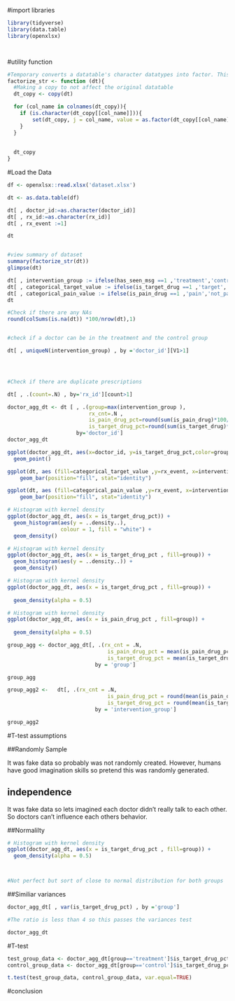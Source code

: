 

#import libraries
```r

library(tidyverse)
library(data.table)
library(openxlsx)




```

#utility function
```r
#Temporary converts a datatable's character datatypes into factor. This way when summarize function is used, it lists out the counts of the categorical variables
factorize_str <- function (dt){
  #Making a copy to not affect the original datatable
  dt_copy <- copy(dt)

  for (col_name in colnames(dt_copy)){
    if (is.character(dt_copy[[col_name]])){
        set(dt_copy, j = col_name, value = as.factor(dt_copy[[col_name]]))
    }
  }
  
    
  dt_copy
}
```


#Load the Data

```r


df <- openxlsx::read.xlsx('dataset.xlsx')

dt <- as.data.table(df)

dt[ , doctor_id:=as.character(doctor_id)]
dt[ , rx_id:=as.character(rx_id)]
dt[ , rx_event :=1]

dt



```


```r


#view summary of dataset
summary(factorize_str(dt))
glimpse(dt)

```

```r

dt[ , intervention_group := ifelse(has_seen_msg ==1 ,'treatment','control')]
dt[ , categorical_target_value := ifelse(is_target_drug ==1 ,'target','not_target')]
dt[ , categorical_pain_value := ifelse(is_pain_drug ==1 ,'pain','not_pain')]
dt

```

```r
#Check if there are any NAs
round(colSums(is.na(dt)) *100/nrow(dt),1)



```


```r

#check if a doctor can be in the treatment and the control group

dt[ , uniqueN(intervention_group) , by ='doctor_id'][V1>1]





```

```r
#Check if there are duplicate prescriptions

dt[ , .(count=.N) , by='rx_id'][count>1]

```


```r

doctor_agg_dt <- dt [ , .(group=max(intervention_group ), 
                          rx_cnt=.N , 
                          is_pain_drug_pct=round(sum(is_pain_drug)*100/.N,1),
                          is_target_drug_pct=round(sum(is_target_drug)*100/.N,1)),
                      by='doctor_id']
doctor_agg_dt
```


```r

ggplot(doctor_agg_dt, aes(x=doctor_id, y=is_target_drug_pct,color=group)) +
  geom_point() 


```

```r




ggplot(dt, aes (fill=categorical_target_value ,y=rx_event, x=intervention_group)) + 
    geom_bar(position="fill", stat="identity")


```
```r
ggplot(dt, aes (fill=categorical_pain_value ,y=rx_event, x=intervention_group)) + 
    geom_bar(position="fill", stat="identity")

```





```r


# Histogram with kernel density
ggplot(doctor_agg_dt, aes(x = is_target_drug_pct)) + 
  geom_histogram(aes(y = ..density..),
                 colour = 1, fill = "white") +
  geom_density()
```

```r
# Histogram with kernel density
ggplot(doctor_agg_dt, aes(x = is_target_drug_pct , fill=group)) + 
  geom_histogram(aes(y = ..density..)) +
  geom_density()


```

```r

# Histogram with kernel density
ggplot(doctor_agg_dt, aes(x = is_target_drug_pct , fill=group)) + 
  
  geom_density(alpha = 0.5)


```

```r
# Histogram with kernel density
ggplot(doctor_agg_dt, aes(x = is_pain_drug_pct , fill=group)) + 
  
  geom_density(alpha = 0.5)
```


```r


group_agg <- doctor_agg_dt[, .(rx_cnt = .N, 
                                is_pain_drug_pct = mean(is_pain_drug_pct),
                                is_target_drug_pct = mean(is_target_drug_pct)),
                            by = 'group']

group_agg
```


```r


group_agg2 <-   dt[, .(rx_cnt = .N, 
                                is_pain_drug_pct = round(mean(is_pain_drug)*100,1),
                                is_target_drug_pct = round(mean(is_target_drug)*100,1)),
                            by = 'intervention_group']

group_agg2
```



#T-test assumptions

##Randomly Sample

It was fake data so probably was not randomly created. However, humans have good imagination skills so pretend this was randomly generated.

## independence

It was fake data so lets imagined each doctor didn't really talk to each other. So doctors can't influence each others behavior.


##Normalilty

```r


# Histogram with kernel density
ggplot(doctor_agg_dt, aes(x = is_target_drug_pct , fill=group)) + 
  geom_density(alpha = 0.5)



#Not perfect but sort of close to normal distribution for both groups

```


##Similiar variances
```r

doctor_agg_dt[ , var(is_target_drug_pct) , by ='group']

#The ratio is less than 4 so this passes the variances test
```


```r
doctor_agg_dt
```


#T-test
```r

test_group_data <- doctor_agg_dt[group=='treatment']$is_target_drug_pct
control_group_data <- doctor_agg_dt[group=='control']$is_target_drug_pct

t.test(test_group_data, control_group_data, var.equal=TRUE)
```

#conclusion



